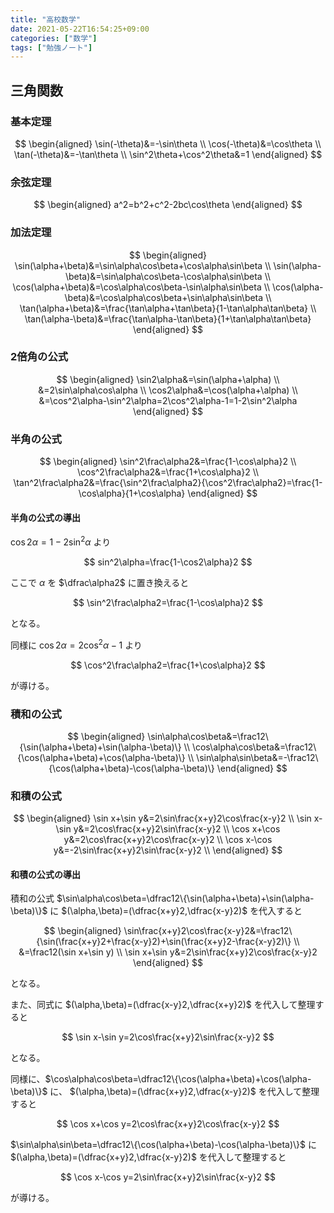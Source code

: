 ```yaml
---
title: "高校数学"
date: 2021-05-22T16:54:25+09:00
categories: ["数学"]
tags: ["勉強ノート"]
---
```


## 三角関数

### 基本定理

$$
\begin{aligned}
\sin(-\theta)&=-\sin\theta \\
\cos(-\theta)&=\cos\theta \\
\tan(-\theta)&=-\tan\theta \\
\sin^2\theta+\cos^2\theta&=1
\end{aligned}
$$

### 余弦定理

$$
\begin{aligned}
a^2=b^2+c^2-2bc\cos\theta
\end{aligned}
$$

### 加法定理

$$
\begin{aligned}
\sin(\alpha+\beta)&=\sin\alpha\cos\beta+\cos\alpha\sin\beta \\
\sin(\alpha-\beta)&=\sin\alpha\cos\beta-\cos\alpha\sin\beta \\
\cos(\alpha+\beta)&=\cos\alpha\cos\beta-\sin\alpha\sin\beta \\
\cos(\alpha-\beta)&=\cos\alpha\cos\beta+\sin\alpha\sin\beta \\
\tan(\alpha+\beta)&=\frac{\tan\alpha+\tan\beta}{1-\tan\alpha\tan\beta} \\
\tan(\alpha-\beta)&=\frac{\tan\alpha-\tan\beta}{1+\tan\alpha\tan\beta}
\end{aligned}
$$

### 2倍角の公式

$$
\begin{aligned}
\sin2\alpha&=\sin(\alpha+\alpha) \\
&=2\sin\alpha\cos\alpha \\
\cos2\alpha&=\cos(\alpha+\alpha) \\
&=\cos^2\alpha-\sin^2\alpha=2\cos^2\alpha-1=1-2\sin^2\alpha
\end{aligned}
$$

### 半角の公式

$$
\begin{aligned}
\sin^2\frac\alpha2&=\frac{1-\cos\alpha}2 \\
\cos^2\frac\alpha2&=\frac{1+\cos\alpha}2 \\
\tan^2\frac\alpha2&=\frac{\sin^2\frac\alpha2}{\cos^2\frac\alpha2}=\frac{1-\cos\alpha}{1+\cos\alpha}
\end{aligned}
$$

#### 半角の公式の導出

$\cos2\alpha=1-2\sin^2\alpha$ より

$$
sin^2\alpha=\frac{1-\cos2\alpha}2
$$

ここで $\alpha$ を $\dfrac\alpha2$ に置き換えると

$$
\sin^2\frac\alpha2=\frac{1-\cos\alpha}2
$$

となる。

同様に $\cos2\alpha=2\cos^2\alpha-1$ より

$$
\cos^2\frac\alpha2=\frac{1+\cos\alpha}2
$$

が導ける。

### 積和の公式

$$
\begin{aligned}
\sin\alpha\cos\beta&=\frac12\{\sin(\alpha+\beta)+\sin(\alpha-\beta)\} \\
\cos\alpha\cos\beta&=\frac12\{\cos(\alpha+\beta)+\cos(\alpha-\beta)\} \\
\sin\alpha\sin\beta&=-\frac12\{\cos(\alpha+\beta)-\cos(\alpha-\beta)\}
\end{aligned}
$$

### 和積の公式

$$
\begin{aligned}
\sin x+\sin y&=2\sin\frac{x+y}2\cos\frac{x-y}2 \\
\sin x-\sin y&=2\cos\frac{x+y}2\sin\frac{x-y}2 \\
\cos x+\cos y&=2\cos\frac{x+y}2\cos\frac{x-y}2 \\
\cos x-\cos y&=-2\sin\frac{x+y}2\sin\frac{x-y}2 \\
\end{aligned}
$$

#### 和積の公式の導出

積和の公式 $\sin\alpha\cos\beta=\dfrac12\{\sin(\alpha+\beta)+\sin(\alpha-\beta)\}$ に $(\alpha,\beta)=(\dfrac{x+y}2,\dfrac{x-y}2)$ を代入すると

$$
\begin{aligned}
\sin\frac{x+y}2\cos\frac{x-y}2&=\frac12\{\sin(\frac{x+y}2+\frac{x-y}2)+\sin(\frac{x+y}2-\frac{x-y}2)\} \\
&=\frac12(\sin x+\sin y) \\
\sin x+\sin y&=2\sin\frac{x+y}2\cos\frac{x-y}2
\end{aligned}
$$

となる。

また、同式に $(\alpha,\beta)=(\dfrac{x-y}2,\dfrac{x+y}2)$ を代入して整理すると

$$
\sin x-\sin y=2\cos\frac{x+y}2\sin\frac{x-y}2
$$

となる。

同様に、$\cos\alpha\cos\beta=\dfrac12\{\cos(\alpha+\beta)+\cos(\alpha-\beta)\}$ に、 $(\alpha,\beta)=(\dfrac{x+y}2,\dfrac{x-y}2)$ を代入して整理すると

$$
\cos x+\cos y=2\cos\frac{x+y}2\cos\frac{x-y}2
$$

$\sin\alpha\sin\beta=\dfrac12\{\cos(\alpha+\beta)-\cos(\alpha-\beta)\}$ に $(\alpha,\beta)=(\dfrac{x+y}2,\dfrac{x-y}2)$ を代入して整理すると

$$
\cos x-\cos y=2\sin\frac{x+y}2\sin\frac{x-y}2
$$

が導ける。

